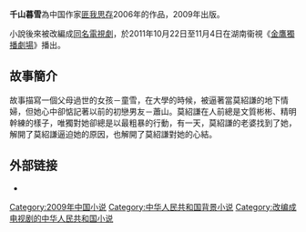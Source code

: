{{Unreferenced|time=2013-05-30T14:22:49+00:00 }}

'''千山暮雪'''為中国作家[[匪我思存|匪我思存]]2006年的作品，2009年出版。

小說後來被改編成[[千山暮雪_(电视剧)|同名電視劇]]，於2011年10月22日至11月4日在湖南衞視《[[金鷹獨播劇場|金鷹獨播劇場]]》播出。

==故事簡介==
故事描寫一個父母過世的女孩－童雪，在大學的時候，被逼著當莫紹謙的地下情婦，但她心中卻惦記著以前的初戀男友－蕭山。莫紹謙在人前總是文質彬彬、精明幹練的樣子，唯獨對她卻總是以最粗暴的行動，有一天，莫紹謙的老婆找到了她，解開了莫紹謙逼迫她的原因，也解開了莫紹謙對她的心結。

== 外部链接 ==
*{{douban}}

[[Category:2009年中国小说|Category:2009年中国小说]]
[[Category:中华人民共和国背景小说|Category:中华人民共和国背景小说]]
[[Category:改编成电视剧的中华人民共和国小说|Category:改编成电视剧的中华人民共和国小说]]